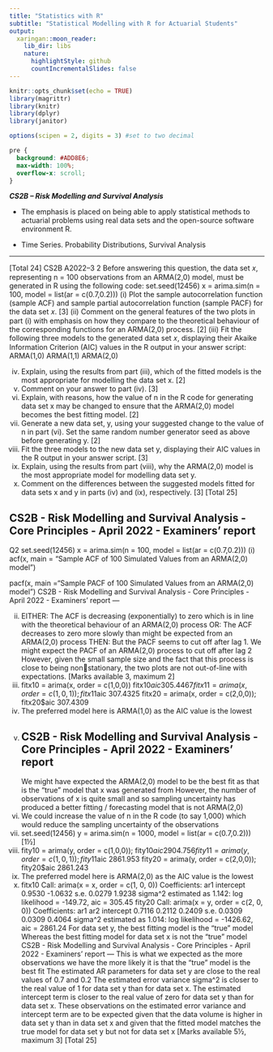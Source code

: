 ```yaml
---
title: "Statistics with R"
subtitle: "Statistical Modelling with R for Actuarial Students"
output:
  xaringan::moon_reader:
    lib_dir: libs
    nature:
      highlightStyle: github
      countIncrementalSlides: false
---
```


```r
knitr::opts_chunk$set(echo = TRUE)
library(magrittr)
library(knitr)
library(dplyr)
library(janitor)

options(scipen = 2, digits = 3) #set to two decimal 
```

```css
pre {
  background: #ADD8E6;
  max-width: 100%;
  overflow-x: scroll;
}
```


***CS2B – Risk Modelling and Survival Analysis ***


* The emphasis is placed on being able to apply statistical methods to actuarial problems using real data sets and the open-source software environment R. 

* Time Series. Probability Distributions, Survival Analysis

---

 [Total 24] 
CS2B A2022–3 
2 Before answering this question, the data set 𝑥, representing n = 100 observations from 
an ARMA(2,0) model, must be generated in R using the following code: 
set.seed(12456) 
x = arima.sim(n = 100, model = list(ar = c(0.7,0.2)))
(i) Plot the sample autocorrelation function (sample ACF) and sample partial 
autocorrelation function (sample PACF) for the data set 𝑥. [3] 
(ii) Comment on the general features of the two plots in part (i) with emphasis on 
how they compare to the theoretical behaviour of the corresponding functions 
for an ARMA(2,0) process. [2] 
(iii) Fit the following three models to the generated data set 𝑥, displaying their 
Akaike Information Criterion (AIC) values in the R output in your answer 
script: 
ARMA(1,0) 
ARMA(1,1) 
ARMA(2,0) 
  
(iv) Explain, using the results from part (iii), which of the fitted models is the most 
appropriate for modelling the data set x. [2] 
(v) Comment on your answer to part (iv). [3] 
(vi) Explain, with reasons, how the value of n in the R code for generating data set 
x may be changed to ensure that the ARMA(2,0) model becomes the best 
fitting model. [2] 
(vii) Generate a new data set, y, using your suggested change to the value of n in 
part (vi). Set the same random number generator seed as above before 
generating y. [2] 
(viii) Fit the three models to the new data set y, displaying their AIC values in the R 
output in your answer script. [3] 
(ix) Explain, using the results from part (viii), why the ARMA(2,0) model is the 
most appropriate model for modelling data set y.  
(x) Comment on the differences between the suggested models fitted for data sets 
x and y in parts (iv) and (ix), respectively. [3] 
 [Total 25] 


CS2B - Risk Modelling and Survival Analysis - Core Principles - April 2022 - Examiners’ report
---
Q2
set.seed(12456)
x = arima.sim(n = 100, model = list(ar = c(0.7,0.2)))
(i)
acf(x, 
main = "Sample ACF of 100 Simulated Values from an ARMA(2,0) 
model") 

pacf(x, 
main ="Sample PACF of 100 Simulated Values from an
ARMA(2,0) model”) 
CS2B - Risk Modelling and Survival Analysis - Core Principles - April 2022 - Examiners’ report
---

(ii)
EITHER:
The ACF is decreasing (exponentially) to zero 
which is in line with the theoretical behaviour of an ARMA(2,0) process 
OR:
The ACF decreases to zero more slowly than might be expected from an ARMA(2,0)
process 
THEN:
But the PACF seems to cut off after lag 1. 
We might expect the PACF of an ARMA(2,0) process to cut off after lag 2 
However, given the small sample size and the fact that this process is close to being nonstationary, the two plots are not out-of-line with expectations. 
[Marks available 3, maximum 2]
(iii)
fitx10 = arima(x, order = c(1,0,0)) 
fitx10$aic 
 305.4467 
fitx11 = arima(x, order = c(1,0,1)); fitx11$aic 
 307.4325 
fitx20 = arima(x, order = c(2,0,0)); fitx20$aic 
 307.4309 
(iv)
The preferred model here is ARMA(1,0) 
as the AIC value is the lowest 
(v)
CS2B - Risk Modelling and Survival Analysis - Core Principles - April 2022 - Examiners’ report
---
We might have expected the ARMA(2,0) model to be the best fit as that is the “true”
model that x was generated from 
However, the number of observations of x is quite small 
and so sampling uncertainty has produced a better fitting / forecasting model that is
not ARMA(2,0) 
(vi)
We could increase the value of n in the R code (to say 1,000) 
which would reduce the sampling uncertainty of the observations 
(vii)
set.seed(12456) 
y = arima.sim(n = 1000, model = list(ar = c(0.7,0.2))) [1½]
(viii)
fity10 = arima(y, order = c(1,0,0)); fity10$aic 
 2904.756 
fity11 = arima(y, order = c(1,0,1)); fity11$aic 
 2861.953 
fity20 = arima(y, order = c(2,0,0)); fity20$aic 
 2861.243 
(ix)
The preferred model here is ARMA(2,0) as the AIC value is the lowest 
(x)
fitx10
Call:
arima(x = x, order = c(1, 0, 0))
Coefficients:
 ar1 intercept
 0.9530 -1.0632
s.e. 0.0279 1.9238
sigma^2 estimated as 1.142: log likelihood = -149.72, 
aic = 305.45 
fity20
Call:
arima(x = y, order = c(2, 0, 0))
Coefficients:
 ar1 ar2 intercept
 0.7116 0.2112 0.2409
s.e. 0.0309 0.0309 0.4064
sigma^2 estimated as 1.014: log likelihood = -1426.62,
aic = 2861.24 
For data set y, the best fitting model is the “true” model 
Whereas the best fitting model for data set x is not the “true” model 
CS2B - Risk Modelling and Survival Analysis - Core Principles - April 2022 - Examiners’ report
---
This is what we expected as the more observations we have the more likely it is that
the “true” model is the best fit 
The estimated AR parameters for data set y are close to the real values of 0.7 and 0.2 
The estimated error variance sigma^2 is closer to the real value of 1 for data set y
than for data set x. 
The estimated intercept term is closer to the real value of zero for data set y than
for data set x. 
These observations on the estimated error variance and intercept term are to be
expected given that the data volume is higher in data set y than in data set x 
and given that the fitted model matches the true model for data set y but not for
data set x 
[Marks available 5½, maximum 3]
[Total 25]